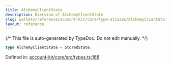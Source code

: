 ```yaml
---
title: AlchemyClientState
description: Overview of AlchemyClientState
slug: wallets/reference/account-kit/core/type-aliases/AlchemyClientState
layout: reference
---
```


{/* This file is auto-generated by TypeDoc. Do not edit manually. */}

```ts
type AlchemyClientState = StoredState;
```

Defined in: [account-kit/core/src/types.ts:168](https://github.com/alchemyplatform/aa-sdk/blob/153785ddc87beb160382c2bae7dbafa4a66ade9a/account-kit/core/src/types.ts#L168)
